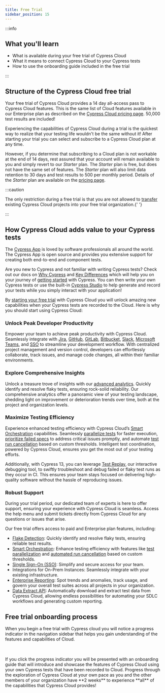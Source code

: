 ```yaml
---
title: Free Trial
sidebar_position: 15
---
```


:::info

## <Icon name="graduation-cap" /> What you'll learn

- What is available during your free trial of Cypress Cloud
- What it means to connect Cypress Cloud to your Cypress tests
- How to use the onboarding guide included in the free trial

:::

## Structure of the Cypress Cloud free trial

Your free trial of Cypress Cloud provides a 14 day all-access pass to Cypress Cloud features.
This is the same list of Cloud features available in our Enterprise plan as described on the
[Cypress Cloud pricing page](https://www.cypress.io/pricing). 50,000 test results are included!

Experiencing the capabilities of Cypress Cloud during a trial is the quickest way to realize
that your testing life wouldn't be the same without it! After starting your trial you can select
and subscribe to a Cypress Cloud plan at any time.

However, if you determine that subscribing to a Cloud plan is
not workable at the end of 14 days, rest assured that your account will remain available to you
and simply revert to our _Starter_ plan. The _Starter_ plan is free, but does not have the same
set of features. The _Starter_ plan will also limit data retention to 30 days and test results
to 500 per monthly period. Details of the _Starter_ plan are available on the
[pricing page](https://www.cypress.io/pricing).

:::caution

<Icon name="exclamation-triangle" /> The only restriction during a free trial is
that you are not allowed to [transfer](/guides/cloud/account-management/projects#Transfer-ownership)
existing Cypress Cloud projects into your free trial organization.{' '}

:::

## How Cypress Cloud adds value to your Cypress tests

The [Cypress App](https://www.cypress.io/app#browser_testing) is loved by software professionals
all around the world. The Cypress App is open source and provides you extensive support for
creating both end-to-end and component tests.

Are you new to Cypress and not familiar with writing Cypress tests? Check out our docs on
[Why Cypress](/guides/overview/why-cypress) and
[Key Differences](/guides/overview/key-differences) which will help you on your journey
of [getting started](/guides/getting-started/installing-cypress) with Cypress. You can then write
your own Cypress tests or use the built-in [Cypress Studio](/guides/references/cypress-studio)
to help generate and record your tests while you simply interact with your application!

By [starting your free trial](https://cloud.cypress.io/signup) with Cypress Cloud you will unlock
amazing new capabilities when your Cypress tests are recorded to the Cloud. Here is why you should
start using Cypress Cloud:

### Unlock Peak Developer Productivity

Empower your team to achieve peak productivity with Cypress Cloud. Seamlessly integrate with
[Jira](/guides/cloud/integrations/jira), [GitHub](/guides/cloud/integrations/source-control/github),
[GitLab](/guides/cloud/integrations/source-control/gitlab),
[Bitbucket](/guides/cloud/integrations/source-control/bitbucket),
[Slack](/guides/cloud/integrations/slack), [Microsoft Teams](/guides/cloud/integrations/teams), and
[SSO](/guides/cloud/account-management/enterprise-sso) to streamline your development workflow.
With centralized project management and version control, developers can effortlessly collaborate,
track issues, and manage code changes, all within their familiar environments.

### Explore Comprehensive Insights

Unlock a treasure trove of insights with our [advanced analytics](/guides/cloud/analytics/overview).
Quickly identify and resolve flaky tests, ensuring rock-solid reliability. Our comprehensive analytics
offer a panoramic view of your testing landscape, shedding light on improvement or deterioration
trends over time, both at the project and organization levels.

### Maximize Testing Efficiency

Experience enhanced testing efficiency with Cypress Cloud’s
[Smart Orchestration](/guides/cloud/smart-orchestration/overview) capabilities.
Seamlessly [parallelize tests](/guides/cloud/smart-orchestration/parallelization) for faster
execution, [prioritize failed specs](/guides/cloud/smart-orchestration/spec-prioritization) to
address critical issues promptly, and automate
[test run cancellation](/guides/cloud/smart-orchestration/run-cancellation) based on custom
thresholds. Intelligent test coordination, powered by Cypress Cloud, ensures you get the most out
of your testing efforts.

Additionally, with Cypress 13, you can leverage [Test Replay](/guides/cloud/test-replay), our
interactive debugging tool, to swiftly troubleshoot and debug failed or flaky test runs as they
occur in CI. This ensures your team stays focused on delivering high-quality software without the
hassle of reproducing issues.

### Robust Support

During your trial period, our dedicated team of experts is here to offer support, ensuring your
experience with Cypress Cloud is seamless. Access the help menu and submit tickets directly from
Cypress Cloud for any questions or issues that arise.

Our free trial offers access to paid and Enterprise plan features, including:

- [Flake Detection](/guides/cloud/flaky-test-management#Flake-Detection): Quickly identify and resolve
  flaky tests, ensuring reliable test results.
- [Smart Orchestration](/guides/cloud/smart-orchestration/overview): Enhance testing efficiency with
  features like [test parallelization](/guides/cloud/smart-orchestration/parallelization) and
  [automated run cancellation](/guides/cloud/smart-orchestration/run-cancellation) based on custom
  thresholds.
- [Single Sign-On (SSO)](/guides/cloud/account-management/enterprise-sso): Simplify and secure access
  for your team.
- Integrations for On-Prem Instances: Seamlessly integrate with your existing infrastructure.
- [Enterprise Reporting](/guides/cloud/analytics/enterprise-reporting): Spot trends and anomalies,
  track usage, and govern your overall test suites across all projects in your organization.
- [Data Extract API](/guides/cloud/integrations/data-extract-api): Automatically download and extract
  test data from Cypress Cloud, allowing endless possibilities for automating your SDLC workflows and
  generating custom reporting.

## Free trial onboarding process

When you begin a free trial with Cypress cloud you will notice a progress indicator in the
navigation sidebar that helps you gain understanding of the features and capabilities of Cloud.

<DocsImage
  src="/img/guides/cloud/free-trial/trial-progress-bar.jpg"
  alt="Free trial progress"
/>

<br />
<br />
If you click the progress indicator you will be presented with an onboarding
guide that will introduce and showcase the features of Cypress Cloud using your
own Cypress tests that have been recorded to Cloud. Progress through the
exploration of Cypress Cloud at your own pace as you and the other members of
your organization have **2 weeks** to experience **all** of the capabilities
that Cypress Cloud provides!

<DocsImage
  src="/img/guides/cloud/free-trial/trial-ci-setup.jpg"
  alt="Free trial CI setup"
/>
